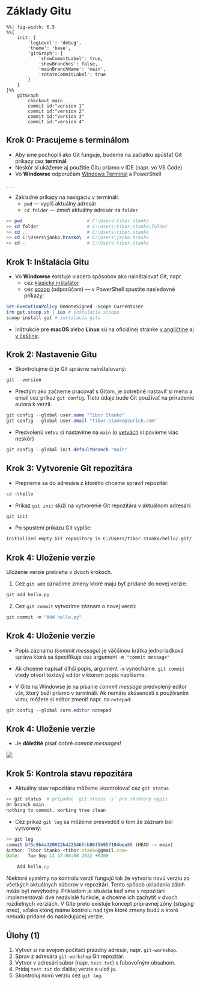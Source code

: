 # Základy Gitu
```mermaid
%%| fig-width: 6.5
%%{
    init: { 
        'logLevel': 'debug', 
        'theme': 'base', 
        'gitGraph': {
            'showCommitLabel': true, 
            'showBranches': false, 
            'mainBranchName': 'main',
            'rotateCommitLabel': true
        } 
    } 
}%%
    gitGraph
        checkout main
        commit id:"version 1"
        commit id:"version 2"
        commit id:"version 3"
        commit id:"version 4"
```


## Krok 0: Pracujeme s terminálom

- Aby sme pochopili ako Git funguje, budeme na začiatku spúšťať Git príkazy cez **terminál** 
- Neskôr si ukážeme aj použitie Gitu priamo v IDE (napr. vo VS Code)
- Vo **Windowse** odporúčam [Windows Terminal](https://apps.microsoft.com/store/detail/windows-terminal/9N0DX20HK701?hl=en-us&gl=us) a PowerShell

. . .

::: {.fontsize-070}
- Základné príkazy na navigáciu v termináli:
    - `pwd` --- vypíš aktuálny adresár
    - `cd folder` --- zmeň aktuálny adresár na `folder`

```powershell
>> pwd                        # C:\Users\tibor.stanko
>> cd folder                  # C:\Users\tibor.stanko\folder
>> cd ..                      # C:\Users\tibor.stanko
>> cd C:\Users\janko.hrasko\  # C:\Users\janko.hrasko
>> cd ~                       # C:\Users\tibor.stanko
```
:::


## Krok 1: Inštalácia Gitu

- Vo **Windowse** existuje viacero spôsobov ako nainštalovať Git, napr.
    - cez [klasický inštalátor](https://git-scm.com/download/win)
    - cez [scoop](https://scoop.sh/) (odporúčam) --- v PowerShell spustite nasledovné príkazy:

::: {.fontsize-070}
```powershell
Set-ExecutionPolicy RemoteSigned -Scope CurrentUser
irm get.scoop.sh | iex # inštalácia scoopu
scoop install git # inštalácia gitu
```
:::

- Inštrukcie pre **macOS** alebo **Linux** sú na oficiálnej stránke [v angličtine](https://git-scm.com/book/en/v2/Getting-Started-Installing-Git) aj [v češtine](https://git-scm.com/book/en/v2/Getting-Started-Installing-Git).


## Krok 2: Nastavenie Gitu

- Skontrolujme či je Git správne nainštalovaný:
```powershell
git --version
```

- Predtým ako začneme pracovať s Gitom, je potrebné nastaviť si meno a email cez príkaz `git config`. Tieto údaje bude Git používať na priradenie autora k verzii.
```powershell
git config --global user.name "Tibor Stanko"
git config --global user.email "tibor.stanko@zurich.com"
```

- Predvolenú vetvu si nastavíme na `main` (o [vetvách](#/vetvy-branches) si povieme viac neskôr)
```powershell
git config --global init.defaultBranch "main"
```


## Krok 3: Vytvorenie Git repozitára

- Prepneme sa do adresára z ktorého chceme spraviť repozitár:
```powershell
cd ~\hello
```

- Príkaz `git init` slúži na vytvorenie Git repozitára v aktuálnom adresári:
```powershell
git init
```

- Po spustení príkazu Git vypíše:
```markdown
Initialized empty Git repository in C:/Users/tibor.stanko/hello/.git/
```


## Krok 4: Uloženie verzie

Uloženie verzie prebieha v dvoch krokoch.

1. Cez `git add` označíme zmeny ktoré majú byť pridané do novej verzie:
```powershell
git add hello.py
```

2. Cez `git commit` vytvoríme záznam o novej verzii:
```powershell
git commit -m "Add hello.py"
```
<!-- ![](https://rogerdudler.github.io/git-guide/img/trees.png) -->


## Krok 4: Uloženie verzie
- Popis záznamu *(commit message)* je väčšinou krátka jednoriadková správa ktorá sa špecifikuje cez argument `-m "commit message"`

- Ak chceme napísať dlhší popis, argument `-m` vynecháme. `git commit` vtedy otvorí textový editor v ktorom popis napíšeme. 

- V Gite na Windowse je na písanie *commit message* predvolený editor `vim`, ktorý beží priamo v termináli. Ak nemáte skúsenosti s používaním vimu, môžete si editor zmeniť napr. na `notepad`:
```powershell
git config --global core.editor notepad
```


## Krok 4: Uloženie verzie
- Je **dôležité** písať dobré *commit messages*! 

![](https://imgs.xkcd.com/comics/git_commit_2x.png)


## Krok 5: Kontrola stavu repozitára

- Aktuálny stav repozitára môžeme skontrolovať cez `git status` 
```powershell
>> git status  # prípadne `git status -s` pre skrátený výpis
On branch main
nothing to commit, working tree clean
```

- Cez príkaz `git log` sa môžeme presvedčiť o tom že záznam bol vytvorený:
```js
>> git log
commit bf5c9b4a320012b422546fcb86f5b957104bea55 (HEAD -> main)
Author: Tibor Stanko <tibor.stanko@gmail.com>
Date:   Tue Sep 13 17:00:00 2022 +0200

    Add hello.py
``` 

::: {.notes}
Niektoré systémy na kontrolu verzií fungujú tak že vytvoria novú verziu zo všetkých aktuálnych súborov v repozitári. Tento spôsob ukladania záloh môže byť nevýhodný. Príkladom je situácia keď sme v repozitári implementovali dve nezávislé funkcie, a chceme ich zachytiť v dvoch rozdielnych verziách. V Gite preto existuje koncept prípravnej zóny (*staging area*), vďaka ktorej máme kontrolu nad tým ktoré zmeny budú a ktoré nebudú pridané do nasledujúcej verzie.

:::


## Úlohy (1)
1. Vytvor si na svojom počítači prázdny adresár, napr. `git-workshop`.
1. Sprav z adresára `git-workshop` Git repozitár.
1. Vytvor v adresári súbor (napr. `test.txt`) s ľubovoľným obsahom.
1. Pridaj `test.txt` do ďalšej verzie a ulož ju.
1. Skontroluj novú verziu cez `git log`.
